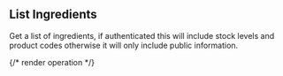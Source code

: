 ## List Ingredients

Get a list of ingredients, if authenticated this will include stock levels and product codes otherwise it will only include public information.

{/* render operation */}
